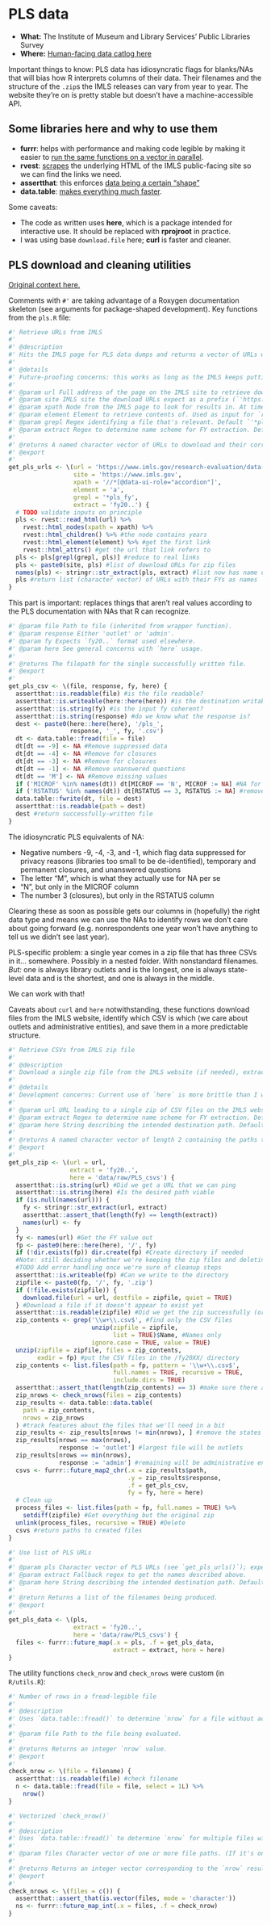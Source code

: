 # PLS data

- **What:** The Institute of Museum and Library Services' Public Libraries Survey
- **Where:** [Human-facing data catlog here](https://www.imls.gov/research-evaluation/data-collection/public-libraries-survey)

Important things to know: PLS data has idiosyncratic flags for blanks/NAs that will bias how R interprets columns of their data. Their filenames and the structure of the `.zip`s the IMLS releases can vary from year to year. The website they're on is pretty stable but doesn't have a machine-accessible API.

## Some libraries here and why to use them

-   **furrr**: helps with performance and making code legible by making it easier to [run the same functions on a vector in parallel](https://cran.r-project.org/web/packages/furrr/index.html).
-   **rvest**: [scrapes](https://cran.r-project.org/web/packages/rvest/index.html) the underlying HTML of the IMLS public-facing site so we can find the links we need.
-   **assertthat**: this enforces [data being a certain "shape"](https://cran.r-project.org/web/packages/assertthat/index.html)
-   **data.table**: [makes everything much faster](https://cran.r-project.org/web/packages/data.table/index.html).

Some caveats:

-   The code as written uses **here**, which is a package intended for interactive use. It should be replaced with **rprojroot** in practice.
-   I was using base `download.file` here; **curl** is faster and cleaner.

## PLS download and cleaning utilities

[Original context here.](https://github.com/cyrusae/HideousLaughter/blob/main/R/pls.R)

Comments with `#'` are taking advantage of a Roxygen documentation skeleton (see arguments for package-shaped development). Key functions from the `pls.R` file:

```r

#' Retrieve URLs from IMLS
#'
#' @description
#' Hits the IMLS page for PLS data dumps and returns a vector of URLs we want to download.
#'
#' @details
#' Future-proofing concerns: this works as long as the IMLS keeps putting things on their website as it worked in 2023 and don't come up with a new name scheme for files. If they do the latter, consider searching for a) links to zip files and b) links closest to the string 'CSV'--it works now because the CSVs are the first/default option. Their file name scheme has been consistent since 2014, which happily enough is the timeframe TASCHA wants anyway, but if you want to go back further the parameter to change is `grepl` (consider trying `'*.zip'`, maybe).
#'
#' @param url Full address of the page on the IMLS site to retrieve download URLs from. Currently `'https://www.imls.gov/research-evaluation/data-collection/public-libraries-survey'`. (Is a parameter to allow for unit testing, if this changes we probably have bigger problems.)
#' @param site IMLS site the download URLs expect as a prefix (`'https://www.imls.gov'`). Above parenthetical applies!
#' @param xpath Node from the IMLS page to look for results in. At time of writing the one that works is `'//*[@data-ui-role="accordion"]'`. Used as `xpath` input for `rvest`.
#' @param element Element to retrieve contents of. Used as input for `rvest`. Default `'a'` (we are looking for links).
#' @param grepl Regex identifying a file that's relevant. Default `'*pls_fy'` (returns 2014-present because that happens to be how long they've been consistently using that).
#' @param extract Regex to determine name scheme for FY extraction. Default `'fy20..'` (produces results like `'fy2045'`).
#'
#' @returns A named character vector of URLs to download and their corresponding reporting years.
#' @export
#'
get_pls_urls <- \(url = 'https://www.imls.gov/research-evaluation/data-collection/public-libraries-survey',
                  site = 'https://www.imls.gov',
                  xpath = '//*[@data-ui-role="accordion"]',
                  element = 'a',
                  grepl = '*pls_fy',
                  extract = 'fy20..') {
  # TODO validate inputs on principle
  pls <- rvest::read_html(url) %>%
    rvest::html_nodes(xpath = xpath) %>%
    rvest::html_children() %>% #the node contains years
    rvest::html_element(element) %>% #get the first link
    rvest::html_attrs() #get the url that link refers to
  pls <- pls[grepl(grepl, pls)] #reduce to real links
  pls <- paste0(site, pls) #list of download URLs for zip files
  names(pls) <- stringr::str_extract(pls, extract) #list now has name of the FY each URL is for
  pls #return list (character vector) of URLs with their FYs as names
}
```

This part is important: replaces things that aren't real values according to the PLS documentation with NAs that R can recognize. 

```r
#' @param file Path to file (inherited from wrapper function).
#' @param response Either 'outlet' or 'admin'.
#' @param fy Expects `fy20..` format used elsewhere.
#' @param here See general concerns with `here` usage.
#'
#' @returns The filepath for the single successfully written file.
#' @export
#'
get_pls_csv <- \(file, response, fy, here) {
  assertthat::is.readable(file) #is the file readable?
  assertthat::is.writeable(here::here(here)) #is the destination writable?
  assertthat::is.string(fy) #is the input fy coherent?
  assertthat::is.string(response) #do we know what the response is?
  dest <- paste0(here::here(here), '/pls_',
                 response, '_', fy, '.csv')
  dt <- data.table::fread(file = file)
  dt[dt == -9] <- NA #Remove suppressed data
  dt[dt == -4] <- NA #Remove for closures
  dt[dt == -3] <- NA #Remove for closures
  dt[dt == -1] <- NA #Remove unanswered questions
  dt[dt == 'M'] <- NA #Remove missing values
  if ('MICROF' %in% names(dt)) dt[MICROF == 'N', MICROF := NA] #NA for the MICROF field only
  if ('RSTATUS' %in% names(dt)) dt[RSTATUS == 3, RSTATUS := NA] #remove nonrespondents
  data.table::fwrite(dt, file = dest)
  assertthat::is.readable(path = dest)
  dest #return successfully-written file
}
```

The idiosyncratic PLS equivalents of NA:

- Negative numbers -9, -4, -3, and -1, which flag data suppressed for privacy reasons (libraries too small to be de-identified), temporary and permanent closures, and unanswered questions
- The letter "M", which is what they actually use for NA per se
- "N", but only in the MICROF column
- The number 3 (closures), but only in the RSTATUS column

Clearing these as soon as possible gets our columns in (hopefully) the right data type and means we can use the NAs to identify rows we don't care about going forward (e.g. nonrespondents one year won't have anything to tell us we didn't see last year).

PLS-specific problem: a single year comes in a zip file that has three CSVs in it... somewhere. Possibly in a nested folder. With nonstandard filenames. *But:* one is always library outlets and is the longest, one is always state-level data and is the shortest, and one is always in the middle. 

We can work with that!

Caveats about `curl` and `here` notwithstanding, these functions download files from the IMLS website, identify which CSV is which (we care about outlets and administrative entities), and save them in a more predictable structure.

```r
#' Retrieve CSVs from IMLS zip file
#'
#' @description
#' Download a single zip file from the IMLS website (if needed), extract only the contents that are CSV files, identify and rename the outlet and administrative entity PLS responses, and return the paths to those files while deleting the intermediary files.
#'
#' @details
#' Development concerns: Current use of `here` is more brittle than I want it to be but I haven't figured out what the better long-term way to handle that is.
#'
#' @param url URL leading to a single zip of CSV files on the IMLS website (see `get_pls_urls()`).
#' @param extract Regex to determine name scheme for FY extraction. Default `'fy20..'` (produces results like `'fy2045'`).
#' @param here String describing the intended destination path. Default `'data/raw/PLS_csvs'`. Needs refinement as a feature.
#'
#' @returns A named character vector of length 2 containing the paths to the admin and outlet PLS responses.
#' @export
#'
get_pls_zip <- \(url = url,
                 extract = 'fy20..',
                 here = 'data/raw/PLS_csvs') {
  assertthat::is.string(url) #Did we get a URL that we can ping
  assertthat::is.string(here) #Is the desired path viable
  if (is.null(names(url))) {
    fy <- stringr::str_extract(url, extract)
    assertthat::assert_that(length(fy) == length(extract))
    names(url) <- fy
  }
  fy <- names(url) #Get the FY value out
  fp <- paste0(here::here(here), '/', fy)
  if (!dir.exists(fp)) dir.create(fp) #Create directory if needed
  #Note: still deciding whether we're keeping the zip files and deleting everything else or what
  #TODO Add error handling once we're sure of cleanup steps
  assertthat::is.writeable(fp) #Can we write to the directory
  zipfile <- paste0(fp, '/', fy, '.zip')
  if (!file.exists(zipfile)) {
    download.file(url = url, destfile = zipfile, quiet = TRUE)
  } #Download a file if it doesn't appear to exist yet
  assertthat::is.readable(zipfile) #Did we get the zip successfully (or have it already)?
  zip_contents <- grep('\\w+\\.csv$', #find only the CSV files
                       unzip(zipfile = zipfile,
                             list = TRUE)$Name, #Names only
                       ignore.case = TRUE, value = TRUE)
  unzip(zipfile = zipfile, files = zip_contents,
        exdir = fp) #put the CSV files in the /fy20XX/ directory
  zip_contents <- list.files(path = fp, pattern = '\\w+\\.csv$',
                             full.names = TRUE, recursive = TRUE,
                             include.dirs = TRUE)
  assertthat::assert_that(length(zip_contents) == 3) #make sure there are specifically three CSV files here
  zip_nrows <- check_nrows(files = zip_contents)
  zip_results <- data.table::data.table(
    path = zip_contents,
    nrows = zip_nrows
  ) #track features about the files that we'll need in a bit
  zip_results <- zip_results[nrows != min(nrows), ] #remove the states file from consideration
  zip_results[nrows == max(nrows),
              response := 'outlet'] #largest file will be outlets
  zip_results[nrows == min(nrows),
              response := 'admin'] #remaining will be administrative entities
  csvs <- furrr::future_map2_chr(.x = zip_results$path,
                                 .y = zip_results$response,
                                 .f = get_pls_csv,
                                 fy = fy, here = here)
  # Clean up
  process_files <- list.files(path = fp, full.names = TRUE) %>%
    setdiff(zipfile) #Get everything but the original zip
  unlink(process_files, recursive = TRUE) #Delete
  csvs #return paths to created files
}

#' Use list of PLS URLs
#'
#' @param pls Character vector of PLS URLs (see `get_pls_urls()`); expects to find names in `fy20..` format also.
#' @param extract Fallback regex to get the names described above.
#' @param here String describing the intended destination path. Default `'data/raw/PLS_csvs'`. Needs refinement as a feature.
#'
#' @return Returns a list of the filenames being produced.
#' @export
#'
get_pls_data <- \(pls,
                  extract = 'fy20..',
                  here = 'data/raw/PLS_csvs') {
  files <- furrr::future_map(.x = pls, .f = get_pls_data,
                             extract = extract, here = here)
}
```

The utility functions `check_nrow` and `check_nrows` were custom (in `R/utils.R`): 
```r
#' Number of rows in a fread-legible file
#'
#' @description
#' Uses `data.table::fread()` to determine `nrow` for a file without actually loading all of its contents.
#'
#' @param file Path to the file being evaluated.
#'
#' @returns Returns an integer `nrow` value.
#' @export
#'
check_nrow <- \(file = filename) {
  assertthat::is.readable(file) #check filename
  n <- data.table::fread(file = file, select = 1L) %>%
    nrow()
}

#' Vectorized `check_nrow()`
#'
#' @description
#' Uses `data.table::fread()` to determine `nrow` for multiple files without actually loading their contents. Returns a vector of results in the original order.
#'
#' @param files Character vector of one or more file paths. (If it's only one, you should probably be using `check_nrow()` on its own.)
#'
#' @returns Returns an integer vector corresponding to the `nrow` results in order.
#' @export
#'
check_nrows <- \(files = c()) {
  assertthat::assert_that(is.vector(files, mode = 'character'))
  ns <- furrr::future_map_int(.x = files, .f = check_nrow)
}
```

